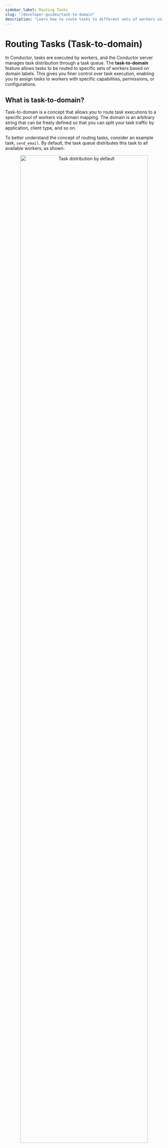 ```yaml
---
sidebar_label: Routing Tasks
slug: "/developer-guides/task-to-domain"
description: "Learn how to route tasks to different sets of workers using the concept task to domain."
---
```


# Routing Tasks (Task-to-domain)


In Conductor, tasks are executed by workers, and the Conductor server manages task distribution through a task queue. The **task-to-domain** feature allows tasks to be routed to specific sets of workers based on domain labels. This gives you finer control over task execution, enabling you to assign tasks to workers with specific capabilities, permissions, or configurations.

## What is task-to-domain?

Task-to-domain is a concept that allows you to route task executions to a specific pool of workers via domain mapping. The domain is an arbitrary string that can be freely defined so that you can split your task traffic by application, client type, and so on.

To better understand the concept of routing tasks, consider an example task, `send_email`. By default, the task queue distributes this task to all available workers, as shown:

<p align="center">
  <img
    src="/content/img/task-routing.png"
    alt="Task distribution by default"
    width="90%"
    height="auto"
  />
</p>

To route this task to a specific group of workers, you can assign it a domain when triggering the workflow. The task is then routed only to workers configured for that domain.

<p align="center">
  <img
    src="/content/img/task-routing-domains.png"
    alt="Task distribution via dedicated domains"
    width="90%"
    height="auto"
  />
</p>

Here, the `send_email` task has two additional sets of worker instances that listen to specific domain-based tasks. For example, all the tasks triggered with domain `dedicated_for_app_x` are sent to the workers configured with domain `dedicated_for_app_x`.

The task-to-domain feature is useful in the following scenarios:

- Ensuring that the task is routed to a worker with the appropriate permissions.
- Load balancing or prioritizing some tasks with a set of dedicated workers.
- Implementing unique task-related configuration by domain, such as retry policy.
- Debugging a task with a worker deployed on a local machine or a worker running a different version of the code.

While these use cases can be achieved by creating separate task definitions, task-to-domain is more flexible. For example, in production environments, instead of creating new task definitions, you can use the same task definition while customizing routing based on the domain.

## Routing tasks using task-to-domain​

To successfully route a task by domain:

1. Configure workers to poll for tasks mapped to a specific domain.
2. When triggering the workflow, ensure `taskToDomain` is mapped to the correct domain.

### Worker configuration

Workers must be configured to listen for tasks mapped with a specific domain. Below are examples demonstrating how to set up workers to poll for tasks in the `test` domain across various programming languages:

<Tabs>
<TabItem value="Java" label="Java">

The following table shows the order of precedence when initializing the task domain for a worker. Suppose a system property is set according to the table below. In that case, it takes priority over initializing the taskToDomain map or passing the domain as an argument when using annotations. If `${TASK_NAME}` is replaced by `all` in the system property name, then all workers will pick up that task domain.

<br></br>

| Description                                | PropertyName                           | Example                                        |
| ------------------------------------------ | -------------------------------------- | ---------------------------------------------- |
| System property by **taskName**            | `conductor.worker.${TASK_NAME}.domain` | `conductor.worker.taskName.domain=test`        |
| System property for **all** workers        | `conductor.worker.all.domain`          | `conductor.worker.all.domain=test`             |
| Class `TaskRunner` constructor param       | `taskToDomain`                         | `taskToDomain=Map.of("taskName", "test")`      |
| Annotation `@WorkerTask` constructor param | `domain`                               | `@WorkerTask(value="taskName", domain="test")` |

**Code example for `TaskRunner`**:

```java
Map<String, String> taskToDomains = new HashMap<>();
taskToDomains.put("taskName", "test");
Map<String, Integer> taskThreadCount = new HashMap<>();

TaskRunnerConfigurer.Builder builder = new TaskRunnerConfigurer.Builder(taskClient, workers);
TaskRunnerConfigurer taskRunner = builder.withTaskToDomain(taskToDomains).build();

```

**Code example for `@WorkerTask`**:

```java
@WorkerTask(value="taskName", domain="test")
public TaskResult sendAnnotatedTaskDomain(Task task) {
    TaskResult result = new TaskResult(task);
    // Populate result here
    return result;
}

```

In the example above, we map the task `taskName` to the domain `test`. Only workers configured to poll for the `test` domain will execute the task when the workflow is triggered. [See the complete code here](https://github.com/orkes-io/orkes-conductor-client/blob/main/examples/java/io/orkes/conductor/sdk/examples/TaskDomainWorker.java).

</TabItem>
<TabItem value="Python" label="Python">

```python
# Function Worker
def execute(task: Task) -> TaskResult:
    task_result = TaskResult(
        task_id=task.task_id,
        workflow_instance_id=task.workflow_instance_id,
        worker_id='your_custom_id'
    )
    task_result.add_output_data('worker_style', 'function')
    task_result.status = TaskResultStatus.COMPLETED
    return task_result


# Class Worker
class SimpleWorker(WorkerInterface):
    def execute(self, task: Task) -> TaskResult:
        task_result = self.get_task_result_from_task(task)
        task_result.add_output_data('worker_style', 'class')
        task_result.status = TaskResultStatus.COMPLETED
        return task_result

    def get_polling_interval_in_seconds(self) -> float:
        return 0.4

    # Overriding it for specifying the DOMAIN of class workers
    def get_domain(self) -> str:
        return "test"


def startTaskRunnerWorkers():
    configuration = Configuration(
        authentication_settings=AuthenticationSettings(
            key_id='key',
            key_secret='secret'
        ),
        server_api_url='https://developer.orkescloud.com/api',
        debug=True
    )

    workers = [
        Worker(
            task_definition_name='task_1',
            execute_function=execute,
            poll_interval=0.25,
            domain="test" # specifying DOMAIN for function workers
        ),
        SimpleWorker(task_definition_name="task_2")
    ]
```

In this example, we configure the `SimpleWorker` to listen for tasks with the `test` domain by implementing the `get_domain()` method. [See additional examples](https://github.com/conductor-sdk/conductor-python/tree/main/docs/worker#task-domains).

</TabItem>
<TabItem value="JavaScript" label="JavaScript">

```javascript
// You can specify on the worker
export const userInfoWorker = () => {
  return {
    domain: "myDomain",
    taskDefName: GET_USER_INFO,
    execute: async ({ inputData }) => {
      const userId = inputData?.userId;
      return {
        outputData: {
          email: `${userId}@email.com`,
          phoneNumber: "555-555-5555",
        },
        status: "COMPLETED",
      };
    },
  };
};
// or on the Poller Option
new TaskManager(client, workers, {
  logger: console,
  options: { concurrency: 5, pollInterval: 100, domain: "domain" },
});
// *Note* worker domain has precedence over the domain passed in the poller
```

</TabItem>
<TabItem value="typescript" label="Typescript">

```typescript
// You can specify on the worker
export const userInfoWorker = (): ConductorWorker => {
  return {
    domain: "myDomain",
    taskDefName: GET_USER_INFO,
    execute: async ({ inputData }) => {
      const userId = inputData?.userId;
      return {
        outputData: {
          email: `${userId}@email.com`,
          phoneNumber: "555-555-5555",
        },
        status: "COMPLETED",
      };
    },
  };
};

// or on the Poller Option
new TaskManager(client, workers, {
  logger: console,
  options: { concurrency: 5, pollInterval: 100, domain: "domain" },
});
// *Note* worker domain has precedence over the domain passed in the poller
```

</TabItem>
<TabItem value="Clojure" label="Clojure">

```clojure
(runner-executer-for-workers options [worker] 1 {:domain 'some-domain'})
```

</TabItem>
</Tabs>

### Workflow configuration

When you start a workflow, you can specify which tasks must run on which domains.

<Tabs>
<TabItem value="Using API" label="Using API">

Use the [Start Workflow Execution API](https://orkes.io/content/reference-docs/api/workflow/start-workflow-execution) to trigger the workflow by providing the `taskToDomain` as the input payload.

```
POST /api/workflow/{name}
```

</TabItem>
<TabItem value="Using Conductor UI" label="Using Conductor UI">

For running a workflow from the Conductor UI, define the following task-to-domain mapping:

```json
{
  "task_x": "test"
}
```

<p align="center">
  <img
    src="/content/img/task-to-domain.png"
    alt="Task To Domain mapping while invoking workflows"
    width="100%"
    height="auto"
  ></img>
</p>

</TabItem>
</Tabs>

### RBAC configuration

While configuring groups or applications in Conductor, you can add granular permissions to access specific resources. This includes granting permission to specific domains and allowing applications or groups to execute all tasks under that domain by eliminating the need to configure access for individual tasks.

To enable domain permissions:

1. Go to **Access Control** > **Applications/Groups** in the left menu on your Conductor cluster.
2. Select your application or group.
3. Scroll down to **Permissions**, and select **(+) Add Permission**.
4. Under the **Domain** tab, select **(+) Add**, and enter the domain name.
5. Enable the **Execute** toggle.
6. Select **Add Permissions**.

The application/group can now execute all tasks under the specified domain.

## Fallback task-to-domain​

A fallback domain is a secondary or backup domain that the system will use if the primary domain fails or is unreachable. These domains can only be specified when triggering a workflow, as clients polling for tasks can use only one domain at a time.

Conductor tracks the last polling time for each worker. When assigning tasks, it first checks if any active workers are available for the primary domain. If no active workers are found, the Conductor tries the next domain in the fallback sequence.

:::note Notes

- A worker is considered active if the polled time is within the active threshold, which defaults to 10 seconds.
- Workers do not poll when they are busy doing work and resume polling after completing their tasks.
- The active threshold can be adjusted using the configuration field `conductor.app.activeWorkerLastPollTimeout`. This applies to all worker tasks, so extending the duration slows down the fallback response behavior across all tasks.
- The domain of a task is determined at the time when the task is scheduled. Therefore, a domain worker becoming available after a task is scheduled will not change the domain of the already scheduled task.
  :::

A fallback mapping for `task_x’ is as follows:

```json
{
  "task_x": "test,fallback,NO_DOMAIN"
}
```

In this configuration,

- Conductor first assigns the task to workers in the `test` domain if available.
- If no workers are active in the `test` domain, it tries the `fallback` domain.
- If neither `test` nor `fallback` have active workers, the task is assigned to `NO_DOMAIN`.

:::note Notes

- `NO_DOMAIN` is a generic keyword for workers with no domain.
- Always use `NO_DOMAIN` as the final fallback option.
- If `NO_DOMAIN` is not included, the task falls back to subsequent domains. If it reaches an inactive domain, it remains there indefinitely until workers for that domain become active.
- Use the `*` token to apply domains for all tasks. This can be overridden by providing task-specific mappings along with `*`.
  :::

## Example

<details>
<summary>Using fallback domain</summary>

In this example, we’ll assume the `taskToDomain` mapping is as follows:

```json
"taskToDomain": {
  "*": "mydomain",
  "task-a": "NO_DOMAIN",
  "task-b": "abc, NO_DOMAIN",
  "task-c": "someInactiveDomain1, someInactiveDomain2"
}
```

Here,

- The `task-a` is routed to the `NO_DOMAIN` queue, meaning it doesn't have an assigned domain.
- The `task-b` is routed first to the `abc` domain if available, or otherwise to the default domain (`NO_DOMAIN`).
- The `task-c` is routed to the `someInactiveDomain1` and then to the `someInactiveDomain2`, but these are inactive, so they may not be processed in these domains.
- All other tasks in this workflow are routed to `mydomain`.

</details>
